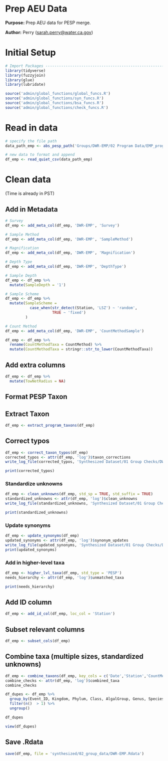 # Prep AEU Data

**Purpose:** Prep AEU data for PESP merge.

**Author:** Perry ([sarah.perry\@water.ca.gov](mailto:sarah.perry@water.ca.gov){.email})

# Initial Setup
```r
# Import Packages ---------------------------------------------------------
library(tidyverse)
library(fuzzyjoin)
library(glue)
library(lubridate)

source('admin/global_functions/global_funcs.R')
source('admin/global_functions/syn_funcs.R')
source('admin/global_functions/bsa_funcs.R')
source('admin/global_functions/check_funcs.R')
```

# Read in data
```r
# specify the file path
data_path_emp <- abs_pesp_path('Groups/DWR-EMP/02 Program Data/EMP_program_draft_2008-2024.csv')

# new data to format and append
df_emp <- read_quiet_csv(data_path_emp)
```

# Clean data

(Time is already in PST)

## Add in Metadata
```r
# Survey
df_emp <- add_meta_col(df_emp, 'DWR-EMP', 'Survey')

# Sample Method
df_emp <- add_meta_col(df_emp, 'DWR-EMP', 'SampleMethod')

# Magnification
df_emp <- add_meta_col(df_emp, 'DWR-EMP', 'Magnification')

# Depth Type
df_emp <- add_meta_col(df_emp, 'DWR-EMP', 'DepthType')

# Sample Depth
df_emp <- df_emp %>%
  mutate(SampleDepth = '1')

# Sample Scheme
df_emp <- df_emp %>%
  mutate(SampleScheme =
           case_when(str_detect(Station, 'LSZ') ~ 'random',
                     TRUE ~ 'fixed')
         )

# Count Method
df_emp <- add_meta_col(df_emp, 'DWR-EMP', 'CountMethodSample')

df_emp <- df_emp %>%
  rename(CountMethodTaxa = CountMethod) %>%
  mutate(CountMethodTaxa = stringr::str_to_lower(CountMethodTaxa))
```

## Add extra columns
```r
df_emp <- df_emp %>% 
  mutate(TowNetRadius = NA)
```

## Format PESP Taxon
## Extract Taxon
```r
df_emp <- extract_program_taxons(df_emp)
```

## Correct typos
```r
df_emp <- correct_taxon_typos(df_emp)
corrected_typos <- attr(df_emp, 'log')$taxon_corrections
write_log_file(corrected_typos, 'Synthesized Dataset/01 Group Checks/DWR-EMP/tables/EMP_corrected_typos.csv')

print(corrected_typos)
```

### Standardize unknowns
```r
df_emp <- clean_unknowns(df_emp, std_sp = TRUE, std_suffix = TRUE)
standardized_unknowns <- attr(df_emp, 'log')$clean_unknowns
write_log_file(standardized_unknowns, 'Synthesized Dataset/01 Group Checks/DWR-EMP/tables/EMP_standardized_unknowns.csv')

print(standardized_unknowns)
```

### Update synonyms
```r
df_emp <- update_synonyms(df_emp)
updated_synonyms <- attr(df_emp, 'log')$synonym_updates
write_log_file(updated_synonyms, 'Synthesized Dataset/01 Group Checks/DWR-EMP/tables/EMP_updated_synonyms.csv')
print(updated_synonyms)
```

### Add in higher-level taxa
```r
df_emp <- higher_lvl_taxa(df_emp, std_type = 'PESP')
needs_hierarchy <- attr(df_emp, 'log')$unmatched_taxa

print(needs_hierarchy)
```

## Add ID column
```r
df_emp <- add_id_col(df_emp, loc_col = 'Station')
```

## Subset relevant columns
```r
df_emp <- subset_cols(df_emp)
```

## Combine taxa (multiple sizes, standardized unknowns)
```r
df_emp <- combine_taxons(df_emp, key_cols = c('Date','Station','CountMethodSample','CountMethodTaxa'))
combine_checks <- attr(df_emp, 'log')$combined_taxa
combine_checks
```
```r
df_dupes <- df_emp %>%
  group_by(Event_ID, Kingdom, Phylum, Class, AlgalGroup, Genus, Species, Taxon,CountMethodTaxa) %>%
  filter(n()  > 1) %>%
  ungroup()

df_dupes
```

```r
view(df_dupes)
```


## Save .Rdata
```r
save(df_emp, file = 'synthesized/02_group_data/DWR-EMP.Rdata')
```
